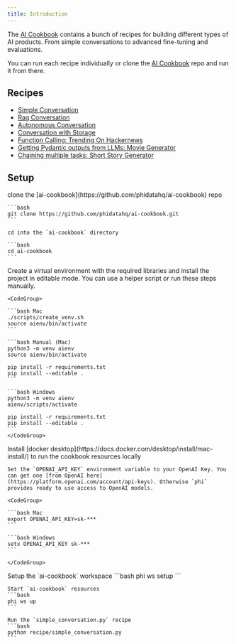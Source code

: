 ```yaml
---
title: Introduction
---
```


The [AI Cookbook](https://github.com/phidatahq/ai-cookbook) contains a bunch of recipes for building different types of AI products. From simple conversations to advanced fine-tuning and evaluations.

You can run each recipe individually or clone the [AI Cookbook](https://github.com/phidatahq/ai-cookbook) repo and run it from there.

## Recipes

- [Simple Conversation](/ai-cookbook/simple-conversation)
- [Rag Conversation](/ai-cookbook/rag-conversation)
- [Autonomous Conversation](/ai-cookbook/auto-conversation)
- [Conversation with Storage](/ai-cookbook/conversation-w-storage)
- [Function Calling: Trending On Hackernews](/ai-cookbook/trending-on-hn)
- [Getting Pydantic outputs from LLMs: Movie Generator](/ai-cookbook/movie-generator)
- [Chaining multiple tasks: Short Story Generator](/ai-cookbook/short-story-generator)

## Setup

<Steps>
  <Step title="Clone the AI Cookbook repo">
    clone the [ai-cookbook](https://github.com/phidatahq/ai-cookbook) repo

    ```bash
    git clone https://github.com/phidatahq/ai-cookbook.git
    ```

    cd into the `ai-cookbook` directory

    ```bash
    cd ai-cookbook
    ```

  </Step>
  <Step title="Create a virtual environment">
    Create a virtual environment with the required libraries and install the project in editable mode. You can use a helper script or run these steps manually.

    <CodeGroup>

    ```bash Mac
    ./scripts/create_venv.sh
    source aienv/bin/activate
    ```

    ```bash Manual (Mac)
    python3 -m venv aienv
    source aienv/bin/activate

    pip install -r requirements.txt
    pip install --editable .
    ```

    ```bash Windows
    python3 -m venv aienv
    aienv/scripts/activate

    pip install -r requirements.txt
    pip install --editable .
    ```
    </CodeGroup>

  </Step>
  <Step title="Install docker">
    Install [docker desktop](https://docs.docker.com/desktop/install/mac-install/) to run the cookbook resources locally
  </Step>
  <Step title="Set your OpenAI key">

    Set the `OPENAI_API_KEY` environment variable to your OpenAI Key. You can get one [from OpenAI here](https://platform.openai.com/account/api-keys). Otherwise `phi` provides ready to use access to OpenAI models.

    <CodeGroup>

    ```bash Mac
    export OPENAI_API_KEY=sk-***
    ```

    ```bash Windows
    setx OPENAI_API_KEY sk-***
    ```

    </CodeGroup>

  </Step>
  <Step title="Setup & start workspace">
    Setup the `ai-cookbook` workspace
    ```bash
    phi ws setup
    ```

    Start `ai-cookbook` resources
    ```bash
    phi ws up
    ```

  </Step>
  <Step title="Run a recipe">

    Run the `simple_conversation.py` recipe
    ```bash
    python recipe/simple_conversation.py
    ```

  </Step>
</Steps>
